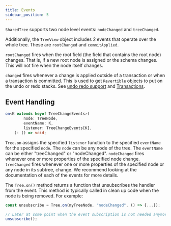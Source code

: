 ```yaml
---
title: Events
sidebar_position: 5
---
```


`SharedTree` supports two node level events: `nodeChanged` and `treeChanged`.

Additionally, the `TreeView` object includes 2 events that operate over the whole tree.
These are `rootChanged` and `commitApplied`.

`rootChanged` fires when the root field (the field that contains the root node) changes.
That is, if a new root node is assigned or the schema changes.
This will not fire when the node itself changes.

`changed` fires whenever a change is applied outside of a transaction or when a transaction is committed.
This is used to get `Revertible` objects to put on the undo or redo stacks.
See [undo redo support](./undo-redo.mdx) and [Transactions](./transactions.mdx).

## Event Handling

```typescript
on<K extends keyof TreeChangeEvents>(
		node: TreeNode,
		eventName: K,
		listener: TreeChangeEvents[K],
	): () => void;
```

`Tree.on` assigns the specified `listener` function to the specified `eventName` for the specified `node`.
The `node` can be any node of the tree.
The `eventName` can be either "treeChanged" or "nodeChanged".
`nodeChanged` fires whenever one or more properties of the specified node change.
`treeChanged` fires whenever one or more properties of the specified node or any node in its subtree, change.
We recommend looking at the documentation of each of the events for more details.

The `Tree.on()` method returns a function that unsubscribes the handler from the event. This method is typically called in clean up code when the node is being removed. For example:

```typescript
const unsubscribe = Tree.on(myTreeNode, "nodeChanged", () => {...});

// Later at some point when the event subscription is not needed anymore
unsubscribe();

```
